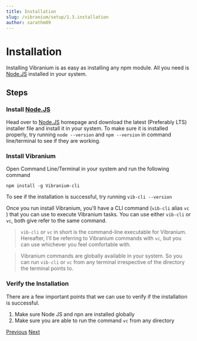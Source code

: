 ```yaml
---
title: Installation
slug: /vibranium/setup/1.3.installation
author: sarathm09
---
```


# Installation

Installing Vibranium is as easy as installing any npm module. All you need is [Node.JS](https://nodejs.org/en/) installed in your system.

## Steps

### Install [Node.JS](https://nodejs.org/en/)

  Head over to [Node.JS](https://nodejs.org/en/) homepage and download the latest (Preferably LTS) installer file and install it in your system. To make sure it is installed properly, try running `node --version` and `npm --version` in command line/terminal to see if they are working.

### Install Vibranium

  Open Command Line/Terminal in your system and run the following command

  ```shell
  npm install -g Vibranium-cli
  ```

  To see if the installation is successful, try running `vib-cli --version` 

  Once you run install Vibranium, you'll have a CLI command (`vib-cli`  alias `vc` ) that you can use to execute Vibranium tasks. You can use either `vib-cli`  or `vc`, both give refer to the same command.

>  `vib-cli` or `vc` in short is the command-line executable for Vibranium. Hereafter, I'll be referring to Vibranium commands with `vc`, but you can use whichever you feel comfortable with.

> Vibranium commands are globally available in your system. So you can run `vib-cli` or `vc` from any terminal irrespective of the directory the terminal points to.


### Verify the Installation

There are a few important points that we can use to verify if the installation is successful.

1. Make sure Node JS and npn are installed globally
2. Make sure you are able to run the command `vc` from any directory


[Previous](1.2.collections_scenarios_endpoints.md)
[Next](1.4.configuration.md)

